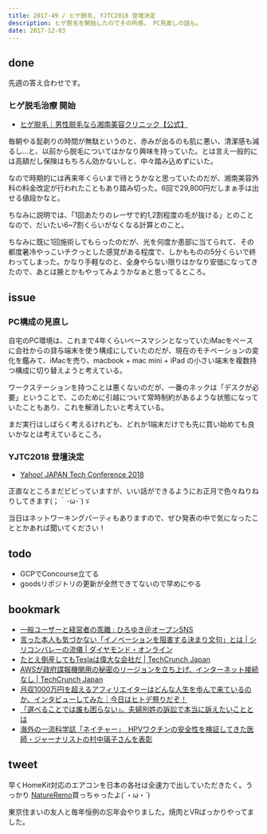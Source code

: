 ```yaml
---
title: 2017-49 / ヒゲ脱毛, YJTC2018 登壇決定
description: ヒゲ脱毛を開始したのでその所感。 PC見直しの話も。
date: 2017-12-03
---
```



done
----

先週の答え合わせです。

###  ヒゲ脱毛治療 開始

- [ヒゲ脱毛｜男性脱毛なら湘南美容クリニック【公式】](https://www.s-b-c.net/datsumo/men/part/hige/)

毎朝やる髭剃りの時間が無駄というのと、赤みが出るのも肌に悪い、清潔感も減るし...と、以前から脱毛についてはかなり興味を持っていた。とは言え一般的には高額だし保険はもちろん効かないしと、中々踏み込めずにいた。

なので時期的には再来年くらいまで待とうかなと思っていたのだが、湘南美容外科の料金改定が行われたこともあり踏み切った。6回で29,800円だしまぁ手は出せる値段かなと。

ちなみに説明では、「1回あたりのレーザで約1,2割程度の毛が抜ける」とのことなので、だいたい6~7割くらいがなくなる計算とのこと。

ちなみに既に1回施術してもらったのだが、光を何度か患部に当てられて、その都度暑冷やっこいチクっとした感覚がある程度で、しかもものの5分くらいで終わってしまった。かなり手軽なのと、全身やらない限りはかなり安価になってきたので、あとは腋とかもやってみようかなぁと思ってるところ。

issue
----

###  PC構成の見直し

自宅のPC環境は、これまで4年くらいベースマシンとなっていたiMacをベースに会社からの貸与端末を使う構成にしていたのだが、現在のモチベーションの変化を鑑みて、iMacを売り、macbook + mac mini + iPad の小さい端末を複数持つ構成に切り替えようと考えている。

ワークステーションを持つことは悪くないのだが、一番のネックは「デスクが必要」ということで、このために引越について常時制約があるような状態になっていたこともあり、これを解消したいと考えている。

まだ実行はしばらく考えるけれども、どれか1端末だけでも先に買い始めても良いかなとは考えているところ。

###  YJTC2018 登壇決定

- [Yahoo! JAPAN Tech Conference 2018](https://techconference.yahoo.co.jp/2018/)

正直なところまだビビっていますが、いい話ができるようにお正月で色々ねりねりしてきます(；｀･ω･´)ゞ 

当日はネットワーキングパーティもありますので、ぜひ発表の中で気になったこととかあれば聞いてください！

todo
----

- GCPでConcourse立てる
- goodsリポジトリの更新が全然できてないので早めにやる

bookmark
----

- [一般ユーザーと経営者の乖離 : ひろゆき＠オープンSNS](http://hiro.asks.jp/99419.html)
- [言った本人も気づかない「イノベーションを阻害する決まり文句」とは | シリコンバレーの流儀 | ダイヤモンド・オンライン](https://diamond.jp/articles/-/150300)
- [たとえ倒産してもTeslaは偉大な会社だ | TechCrunch Japan](https://jp.techcrunch.com/2017/11/27/2017-11-26-in-praise-of-teslas-bankruptcy/)
- [AWSが政府諜報機関用の秘密のリージョンを立ち上げ、インターネット接続なし | TechCrunch Japan](https://jp.techcrunch.com/2017/11/21/2017-11-20-aws-launches-a-secret-region-for-the-u-s-intelligence-community/)
- [月収1000万円を超えるアフィリエイターはどんな人生を歩んで来ているのか、インタビューしてみた｜今日はヒトデ祭りだぞ！](https://www.hitode-festival.com/entry/2017/11/30/180000)
- [「選べることでは誰も困らない」。夫婦別姓の訴訟で本当に訴えたいこととは](https://www.buzzfeed.com/jp/akikokobayashi/yoshihisaaono)
- [海外の一流科学誌「ネイチャー」　HPVワクチンの安全性を検証してきた医師・ジャーナリストの村中璃子さんを表彰](https://www.buzzfeed.com/jp/naokoiwanaga/rikomuranakajohnmaddoxprize)

tweet
----

早くHomeKit対応のエアコンを日本の各社は全速力で出していただきたく。うっかり [NatureRemo](http://nature.global)買っちゃったよ(´・ω・`)

<X url="https://twitter.com/legnoh/status/934695475738849280" />

東京住まいの友人と毎年恒例の忘年会やりました。焼肉とVRばっかりやってました。

<Instagram instagramId="BcOe1TgA3Ri" />
